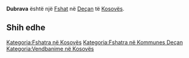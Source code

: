 {{Fshat në Kosovës
 | Emri                = Dubrava
| srp_N_name = Dubrava
| srp_N_FULL_NAME_RO = Dubrava
| srp_N_FULL_NAME_ND_RO = Dubrava
| srp_N_SORT_NAME_RG = DUBRAVA
| srp_N_FULL_NAME_RG = Dubrava
| srp_N_FULL_NAME_ND_RG = Dubrava

 | Emri (Rasa dhanore) = 
 | Figura              = 
 | Shteti              = Kosovo
 | Komuna              = Deçan
 | Kodi postar         = 
 | Sipërfaqja          = 

 | Popullsia           = 

 | Regj. i popullsisë  = 
 | Dend. e popullsisë  = 
 | Faqja zyrtare       = 
 <!--- Koordinatat ----> 
 | Gjerësia            = 42.492778
 | Gjatësia            = 20.360556
 | Lartësia            = 
}}
'''Dubrava''' është një [[Fshat]] në [[Deçan]] të [[Kosovës]].

<!-- == Gjeografia == -->
<!-- == Historia == -->
<!-- == Demografia == -->
== Shih edhe ==
{{Komuna Deçan}}
{{Kosovo-Administrata-Cung}}

[[Kategoria:Fshatra në Kosovës]]
[[Kategoria:Fshatra në Kommunes Deçan]]
[[Kategoria:Vendbanime në Kosovës]]